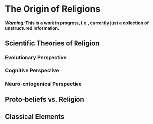 # The Origin of Religions

***Warning:* This is a work in progress, i.e., currently just a collection of unstructured information.**


<!-- Who never admired a sunset or a sunrise. These quasi mystical phenomenon might have exerted the same attraction or experience for our ancestors.  -->

<!-- It is possible that archetypes have been deified, mother (nature and creation), father (protection and sky - the unreachable world).  -->

<!-- Archetypes might have been integrated with a will to explain terryfing or unknown phenomena, such as storm, rain, fire, day-night cycle etc. -->


<!-- Similarities accross cultures, two possibilites: either they share a common origin (proto-indo-european culture), but it is unlikely that is is the case for all cultures. Hence, their similarity can be explained by ontogenical similarities. -->

<!-- ## History of Cosmos-Conceptualisations -->

<!-- The cosmos is a generic term for the universe (including nature, the world, life, physical phenomena, ...) considered as a system with an order and pattern. A system that can thus be conceptualised and described by Humans. -->

<!-- [@peoples2016hunter] -->


## Scientific Theories of Religion

<!-- Litterature about personification bias -->



<!-- In his book Born Believers, Barrett presents evidence for the following claims: (i) From infancy, people easily differentiate agents from other objectsand understand well how they behave; (ii) children and adults fluently attribute agency and mentality even to objects that do not resemble humans (e.g., geometric figures moving non-randomly); (iii) agents need not be visible to be very real (e.g., over 40 percent of children have imaginary friends); (iv) young children attribute superpowers and super-knowledge to agents such as human adults; (v) people have an inclination to search for "hidden" agents in their environment;(vi) people are prone to postulate non-human agency and intention behind the natural world and its objects as well as certain attention-grabbing events (e.g.,natural events such as thunderstorms and shooting stars). [@launonen2018naturalness] --> 

### Evolutionary Perspective


### Cognitive Perspective


### Neuro-ontogenical Perspective

<!-- The *theory of recapitulation*, often expressed using Ernst Haeckel's phrase "ontogeny recapitulates phylogeny". -->

<!-- https://www.ncbi.nlm.nih.gov/pubmed/17211049 -->

## Proto-beliefs vs. Religion

<!-- - Role of Astrology -->


## Classical Elements


<!-- since the woman is the bearer of the cycle of life, eve and the apple of knowledge of the serpent -->

<!-- water is life, hence the serpent (the cycle of life) is often depicted as a water serpent -->

<!-- fire is both destruction and creation) hence the close association between these two) -->

<!-- air is the ungraspable and invisible force that fills us. hence the spiritual -->



